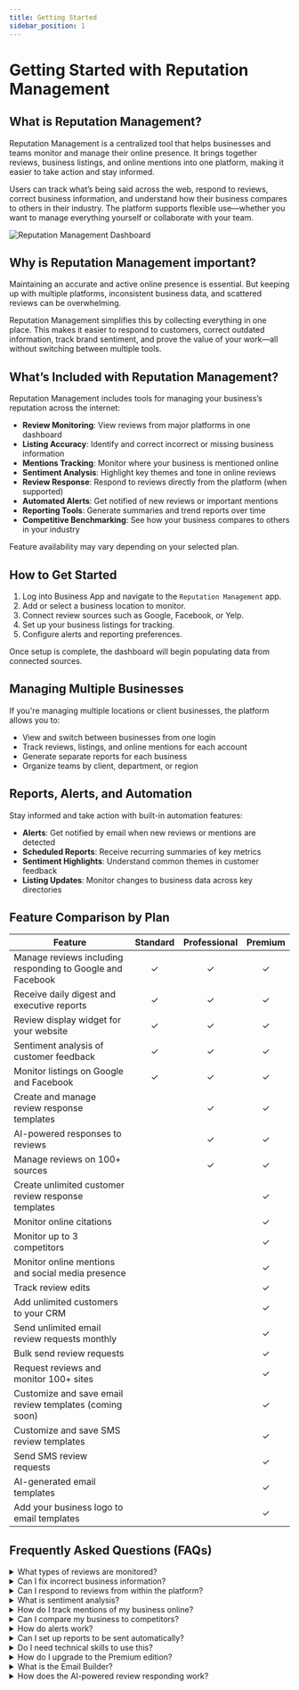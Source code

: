 ```yaml
---
title: Getting Started
sidebar_position: 1
---
```


# Getting Started with Reputation Management

## What is Reputation Management?
Reputation Management is a centralized tool that helps businesses and teams monitor and manage their online presence. It brings together reviews, business listings, and online mentions into one platform, making it easier to take action and stay informed.

Users can track what’s being said across the web, respond to reviews, correct business information, and understand how their business compares to others in their industry. The platform supports flexible use—whether you want to manage everything yourself or collaborate with your team.

![Reputation Management Dashboard](./img/dashboard-overview.png)

## Why is Reputation Management important?
Maintaining an accurate and active online presence is essential. But keeping up with multiple platforms, inconsistent business data, and scattered reviews can be overwhelming.

Reputation Management simplifies this by collecting everything in one place. This makes it easier to respond to customers, correct outdated information, track brand sentiment, and prove the value of your work—all without switching between multiple tools.

## What’s Included with Reputation Management?
Reputation Management includes tools for managing your business’s reputation across the internet:

- **Review Monitoring**: View reviews from major platforms in one dashboard
- **Listing Accuracy**: Identify and correct incorrect or missing business information
- **Mentions Tracking**: Monitor where your business is mentioned online
- **Sentiment Analysis**: Highlight key themes and tone in online reviews
- **Review Response**: Respond to reviews directly from the platform (when supported)
- **Automated Alerts**: Get notified of new reviews or important mentions
- **Reporting Tools**: Generate summaries and trend reports over time
- **Competitive Benchmarking**: See how your business compares to others in your industry

Feature availability may vary depending on your selected plan.

## How to Get Started
1. Log into Business App and navigate to the `Reputation Management` app.
2. Add or select a business location to monitor.
3. Connect review sources such as Google, Facebook, or Yelp.
4. Set up your business listings for tracking.
5. Configure alerts and reporting preferences.

Once setup is complete, the dashboard will begin populating data from connected sources.

## Managing Multiple Businesses
If you're managing multiple locations or client businesses, the platform allows you to:

- View and switch between businesses from one login
- Track reviews, listings, and online mentions for each account
- Generate separate reports for each business
- Organize teams by client, department, or region


## Reports, Alerts, and Automation
Stay informed and take action with built-in automation features:

- **Alerts**: Get notified by email when new reviews or mentions are detected
- **Scheduled Reports**: Receive recurring summaries of key metrics
- **Sentiment Highlights**: Understand common themes in customer feedback
- **Listing Updates**: Monitor changes to business data across key directories

## Feature Comparison by Plan

| Feature | Standard | Professional | Premium |
|--------|:--------:|:-------------:|:-------:|
| Manage reviews including responding to Google and Facebook | ✓ | ✓ | ✓ |
| Receive daily digest and executive reports | ✓ | ✓ | ✓ |
| Review display widget for your website | ✓ | ✓ | ✓ |
| Sentiment analysis of customer feedback | ✓ | ✓ | ✓ |
| Monitor listings on Google and Facebook | ✓ | ✓ | ✓ |
| Create and manage review response templates |  | ✓ | ✓ |
| AI-powered responses to reviews |  | ✓ | ✓ |
| Manage reviews on 100+ sources |  | ✓ | ✓ |
| Create unlimited customer review response templates |  |  | ✓ |
| Monitor online citations |  |  | ✓ |
| Monitor up to 3 competitors |  |  | ✓ |
| Monitor online mentions and social media presence |  |  | ✓ |
| Track review edits |  |  | ✓ |
| Add unlimited customers to your CRM |  |  | ✓ |
| Send unlimited email review requests monthly |  |  | ✓ |
| Bulk send review requests |  |  | ✓ |
| Request reviews and monitor 100+ sites |  |  | ✓ |
| Customize and save email review templates (coming soon) |  |  | ✓ |
| Customize and save SMS review templates |  |  | ✓ |
| Send SMS review requests |  |  | ✓ |
| AI-generated email templates |  |  | ✓ |
| Add your business logo to email templates |  |  | ✓ |


## Frequently Asked Questions (FAQs)

<details>
<summary>What types of reviews are monitored?</summary>

Reputation Management pulls reviews from platforms like Google, Facebook, Yelp, TripAdvisor, and more.
</details>

<details>
<summary>Can I fix incorrect business information?</summary>

Yes, the platform shows you where business listings are incorrect or missing so you can update them.
</details>

<details>
<summary>Can I respond to reviews from within the platform?</summary>

Yes—if the review source allows it and is connected, you can respond directly.
</details>

<details>
<summary>What is sentiment analysis?</summary>

Sentiment analysis automatically evaluates the tone of reviews to identify overall trends.
</details>

<details>
<summary>How do I track mentions of my business online?</summary>

Mentions from blogs, news sites, and public social posts are automatically tracked.
</details>

<details>
<summary>Can I compare my business to competitors?</summary>

Yes. Competitive benchmarking shows how your ratings and visibility compare to others in your industry.
</details>

<details>
<summary>How do alerts work?</summary>

You'll receive an email alert when a new review, listing change, or significant mention is found.
</details>

<details>
<summary>Can I set up reports to be sent automatically?</summary>

Yes. Reports can be scheduled to send weekly or monthly to your email.
</details>

<details>
<summary>Do I need technical skills to use this?</summary>

No. The interface is designed to be accessible for all users, with no technical setup required.
</details>

<details>
<summary>How do I upgrade to the Premium edition?</summary>

If you are currently on the **Standard** edition, you will first need to upgrade to Pro, and then to Premium.

If you are currently on the **Pro** edition, you can upgrade directly to Premium.
</details>

<details>
<summary>What is the Email Builder?</summary>

The Email Builder is a feature exclusive to Premium edition that allows you to easily create and send professional email campaigns to your customers.
</details>

<details>
<summary>How does the AI-powered review responding work?</summary>

With Premium edition, you can use AI to automatically generate personalized responses to customer reviews. The AI takes into account the content of the review, your business information, and best practices for review management to create appropriate responses that you can edit before posting.
</details>
